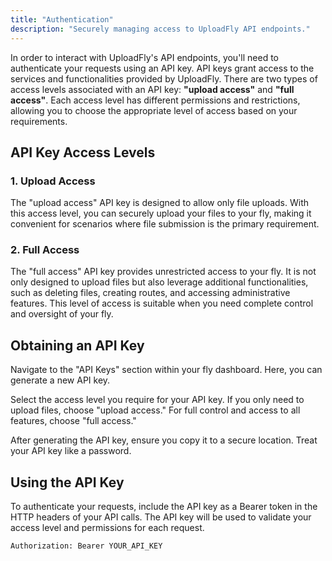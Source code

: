 ```yaml
---
title: "Authentication"
description: "Securely managing access to UploadFly API endpoints."
---
```


In order to interact with UploadFly's API endpoints, you'll need to authenticate your requests using an API key. API keys grant access to the services and functionalities provided by UploadFly. There are two types of access levels associated with an API key: **"upload access"** and **"full access"**. Each access level has different permissions and restrictions, allowing you to choose the appropriate level of access based on your requirements.

## API Key Access Levels

### 1. Upload Access

The "upload access" API key is designed to allow only file uploads. With this access level, you can securely upload your files to your fly, making it convenient for scenarios where file submission is the primary requirement.

### 2. Full Access

The "full access" API key provides unrestricted access to your fly. It is not only designed to upload files but also leverage additional functionalities, such as deleting files, creating routes, and accessing administrative features. This level of access is suitable when you need complete control and oversight of your fly.

## Obtaining an API Key

Navigate to the "API Keys" section within your fly dashboard. Here, you can generate a new API key.

Select the access level you require for your API key. If you only need to upload files, choose "upload access." For full control and access to all features, choose "full access."

After generating the API key, ensure you copy it to a secure location. Treat your API key like a password.

## Using the API Key

To authenticate your requests, include the API key as a Bearer token in the HTTP headers of your API calls. The API key will be used to validate your access level and permissions for each request.

```http
Authorization: Bearer YOUR_API_KEY
```

